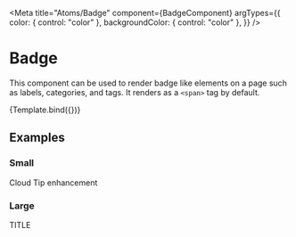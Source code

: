 
<Meta
  title="Atoms/Badge"
  component={BadgeComponent}
  argTypes={{
    color: { control: "color" },
    backgroundColor: { control: "color" },
  }}
/>

# Badge

This component can be used to render badge like elements on a page
such as labels, categories, and tags. It renders as a `<span>` tag
by default.


<Canvas>
  <Story
    name="Badge"
    args={{
      size: "m",
      fontWeight: Theme.fontWeight.regular,
      children: "Engineering",
    }}
  >
    {Template.bind({})}
  </Story>
</Canvas>

<ArgsTable story="Badge" />

## Examples

[]()

### Small

<Canvas>
  <BadgeComponent backgroundColor={Color.yellow}>Cloud</BadgeComponent>
  <BadgeComponent
    backgroundColor={Color.mintGreen}
    borderRadius="1rem"
    color={Color.yellowGreen}
  >
    Tip
  </BadgeComponent>
  <BadgeComponent
    backgroundColor={Color.paleTurquoise}
    borderRadius="1rem"
    fontWeight={Theme.fontWeight.semiBold}
  >
    enhancement
  </BadgeComponent>
</Canvas>

### Large

<Canvas>
  <BadgeComponent size="l">TITLE</BadgeComponent>
</Canvas>
